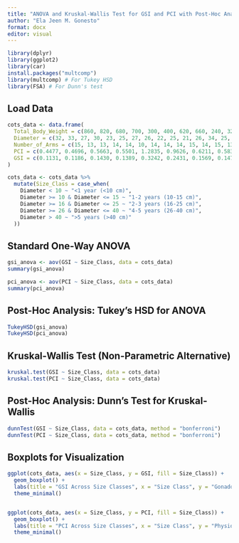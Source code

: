 ```yaml
---
title: "ANOVA and Kruskal-Wallis Test for GSI and PCI with Post-Hoc Analysis"
author: "Ela Jeen M. Gonesto"
format: docx
editor: visual
---
```


```r
library(dplyr)
library(ggplot2)
library(car)
install.packages("multcomp")
library(multcomp) # For Tukey HSD
library(FSA) # For Dunn's test
```

## Load Data

```r
cots_data <- data.frame(
  Total_Body_Weight = c(860, 820, 680, 700, 300, 400, 620, 660, 240, 320, 280, 680, 760, 410, 730, 880, 560, 780, 940, 440, 570, 500, 360, 580, 400, 500, 440, 340, 680, 330, 490, 560, 440, 420, 1140, 1070, 520, 440, 780),
  Diameter = c(32, 33, 27, 30, 23, 25, 27, 26, 22, 25, 21, 26, 34, 25, 32, 34, 28, 32, 32, 25, 28, 25, 24, 26, 22, 29, 27, 21, 32, 23, 25, 27, 25, 24, 40, 36, 28, 29.5, 31),
  Number_of_Arms = c(15, 13, 13, 14, 14, 10, 14, 14, 14, 15, 14, 15, 13, 13, 14, 14, 14, 14, 15, 13, 14, 12, 15, 14, 15, 12, 14, 15, 14, 15, 13, 15, 13, 14, 13, 15, 12, 15, 15),
  PCI = c(0.4477, 0.4696, 0.5663, 0.5501, 1.2835, 0.9626, 0.6211, 0.5834, 1.6044, 1.2033, 1.3752, 0.5663, 0.5067, 0.9392, 0.5275, 0.4376, 0.6876, 0.4937, 0.4096, 0.8751, 0.6755, 0.7701, 1.0696, 0.6639, 0.9626, 0.7701, 0.8751, 1.1325, 0.5663, 1.1668, 0.7858, 0.6876, 0.8751, 0.9168, 0.3378, 0.3599, 0.7405, 0.8751, 0.4937),
  GSI = c(0.1131, 0.1186, 0.1430, 0.1389, 0.3242, 0.2431, 0.1569, 0.1473, 0.4052, 0.3039, 0.3473, 0.1430, 0.1280, 0.2372, 0.1332, 0.1105, 0.1737, 0.1247, 0.1035, 0.2210, 0.1706, 0.1945, 0.2701, 0.1677, 0.2431, 0.1945, 0.2210, 0.2860, 0.1430, 0.2947, 0.1985, 0.1737, 0.2210, 0.2315, 0.0853, 0.0909, 0.1870, 0.2210, 0.1247)
)

cots_data <- cots_data %>%
  mutate(Size_Class = case_when(
    Diameter < 10 ~ "<1 year (<10 cm)",
    Diameter >= 10 & Diameter <= 15 ~ "1-2 years (10-15 cm)",
    Diameter >= 16 & Diameter <= 25 ~ "2-3 years (16-25 cm)",
    Diameter >= 26 & Diameter <= 40 ~ "4-5 years (26-40 cm)",
    Diameter > 40 ~ ">5 years (>40 cm)"
  ))
```

## Standard One-Way ANOVA

```r
gsi_anova <- aov(GSI ~ Size_Class, data = cots_data)
summary(gsi_anova)

pci_anova <- aov(PCI ~ Size_Class, data = cots_data)
summary(pci_anova)
```

## Post-Hoc Analysis: Tukey's HSD for ANOVA

```r
TukeyHSD(gsi_anova)
TukeyHSD(pci_anova)
```

## Kruskal-Wallis Test (Non-Parametric Alternative)

```r
kruskal.test(GSI ~ Size_Class, data = cots_data)
kruskal.test(PCI ~ Size_Class, data = cots_data)
```

## Post-Hoc Analysis: Dunn’s Test for Kruskal-Wallis

```r
dunnTest(GSI ~ Size_Class, data = cots_data, method = "bonferroni")
dunnTest(PCI ~ Size_Class, data = cots_data, method = "bonferroni")
```

## Boxplots for Visualization

```r
ggplot(cots_data, aes(x = Size_Class, y = GSI, fill = Size_Class)) +
  geom_boxplot() +
  labs(title = "GSI Across Size Classes", x = "Size Class", y = "Gonadosomatic Index (GSI)") +
  theme_minimal()


ggplot(cots_data, aes(x = Size_Class, y = PCI, fill = Size_Class)) +
  geom_boxplot() +
  labs(title = "PCI Across Size Classes", x = "Size Class", y = "Physiological Condition Index (PCI)") +
  theme_minimal()
```
